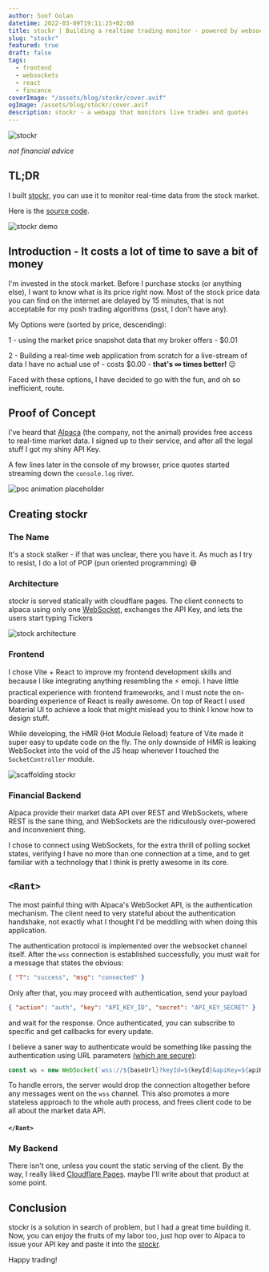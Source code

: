 ```yaml
---
author: Soof Golan
datetime: 2022-03-09T19:11:25+02:00
title: stockr | Building a realtime trading monitor - powered by websockets
slug: "stockr"
featured: true
draft: false
tags:
  - frontend
  - websockets
  - react
  - fincance
coverImage: "/assets/blog/stockr/cover.avif"
ogImage: /assets/blog/stockr/cover.avif
description: stockr - a webapp that monitors live trades and quotes
---
```


![stockr](/assets/blog/stockr/cover.avif)

_not financial advice_

## TL;DR

I built [stockr][stockr], you can use it to monitor real-time data from the stock market.

Here is the [source code](https://github.com/soof-golan/stockr).

![stockr demo](/assets/blog/stockr/demo.gif)

## Introduction - It costs a lot of time to save a bit of money

I'm invested in the stock market. Before I purchase stocks (or anything else),
I want to know what is its price right now. Most of the stock price data you can
find on the internet are delayed by 15 minutes, that is not acceptable for my
posh trading algorithms (psst, I don't have any).

My Options were (sorted by price, descending):

1 - using the market price snapshot data that my broker offers - $0.01

2 - Building a real-time web application from scratch for a live-stream of data I have no actual use of - costs $0.00 - **that's ∞ times better!** 😉

Faced with these options, I have decided to go with the fun, and oh so inefficient, route.

## Proof of Concept

I've heard that [Alpaca][alpaca] (the company, not the animal) provides free access to
real-time market data. I signed up to their service, and after all the legal stuff
I got my shiny API Key.

A few lines later in the console of my browser, price quotes started streaming
down the `console.log` river.

![poc animation placeholder](/assets/blog/stockr/poc.gif)

## Creating stockr

### The Name

It's a stock stalker - if that was unclear, there you have it.
As much as I try to resist, I do a lot of POP (pun oriented programming) 😅

### Architecture

stockr is served statically with cloudflare pages. The client connects to alpaca
using only one [WebSocket](https://en.wikipedia.org/wiki/WebSocket), exchanges the API Key, and lets the users start typing Tickers

![stock architecture](/assets/blog/stockr/arch.png)

### Frontend

I chose Vite + React to improve my frontend development skills and because
I like integrating anything resembling the ⚡ emoji. I have little
practical experience with frontend frameworks, and I must note the on-boarding experience
of React is really awesome. On top of React I used Material UI to achieve a look
that might mislead you to think I know how to design stuff.

While developing, the HMR (Hot Module Reload) feature of Vite made it super easy to
update code on the fly. The only downside of HMR is leaking WebSocket into the void
of the JS heap whenever I touched the `SocketController` module.

![scaffolding stockr](/assets/blog/stockr/scaffold.gif)

### Financial Backend

Alpaca provide their market data API over REST and WebSockets, where REST is the
sane thing, and WebSockets are the ridiculously over-powered and inconvenient thing.

I chose to connect using WebSockets, for the extra thrill of
polling socket states, verifying I have no more than one connection at a time,
and to get familiar with a technology that I think is pretty awesome in its core.

## `<Rant>`

The most painful thing with Alpaca's WebSocket API, is the authentication mechanism.
The client need to very stateful about the authentication handshake, not exactly what
I thought I'd be meddling with when doing this application.

The authentication protocol is implemented over the websocket channel itself.
After the `wss` connection is established successfully, you must wait for a message
that states the obvious:

```json
{ "T": "success", "msg": "connected" }
```

Only after that, you may proceed with authentication, send your payload

```json
{ "action": "auth", "key": "API_KEY_ID", "secret": "API_KEY_SECRET" }
```

and wait for the response. Once authenticated, you can subscribe to specific and get callbacks for every update.

I believe a saner way to authenticate would be something like passing the authentication using
URL parameters [(which are secure)](https://stackoverflow.com/questions/499591/are-https-urls-encrypted):

```js
const ws = new WebSocket(`wss://${baseUrl}?keyId=${keyId}&apiKey=${apiKey}`);
```

To handle errors, the server would drop the connection altogether before
any messages went on the `wss` channel. This also promotes a more stateless
approach to the whole auth process, and frees client code to be all about the market data API.

#### `</Rant>`

### My Backend

There isn't one, unless you count the static serving of the client.
By the way, I really liked [Cloudflare Pages][cloudflare]. maybe I'll write about that product at some point.

## Conclusion

stockr is a solution in search of problem, but I had a great time building it.
Now, you can enjoy the fruits of my labor too, just hop over to Alpaca to issue your API key
and paste it into the [stockr][stockr].

Happy trading!

[stockr]: https://stockr.soofgolan.com/ "stockr"
[alpaca]: https://alpaca.markets/ "Alpaca Trading"
[cloudflare]: https://pages.cloudflare.com/ "Cloudflare Pages"
